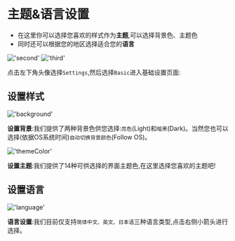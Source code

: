 # 主题&语言设置

- 在这里你可以选择您喜欢的样式作为**主题**,可以选择背景色、主题色
- 同时还可以根据您的地区选择适合您的**语言**

!['second'](/image/settings/second.png)
!['third'](/image/settings/third.png)

点击左下角头像选择`Settings`,然后选择`Basic`进入基础设置页面:

## 设置样式

!['background'](/image/settings/background.png)

**设置背景**:我们提供了两种背景色供您选择:`亮色`(Light)和`暗黑`(Dark)。当然您也可以选择(依据OS系统时间)`自动切换背景颜色`(Follow OS)。

!['themeColor'](/image/settings/themeColor.png)

**设置主题**:我们提供了14种可供选择的界面主题色,在这里选择您喜欢的主题吧!



## 设置语言

!['language'](/image/settings/language.png)

**语言设置**:我们目前仅支持`简体中文、英文、日本语`三种语言类型,点击右侧小箭头进行选择。
